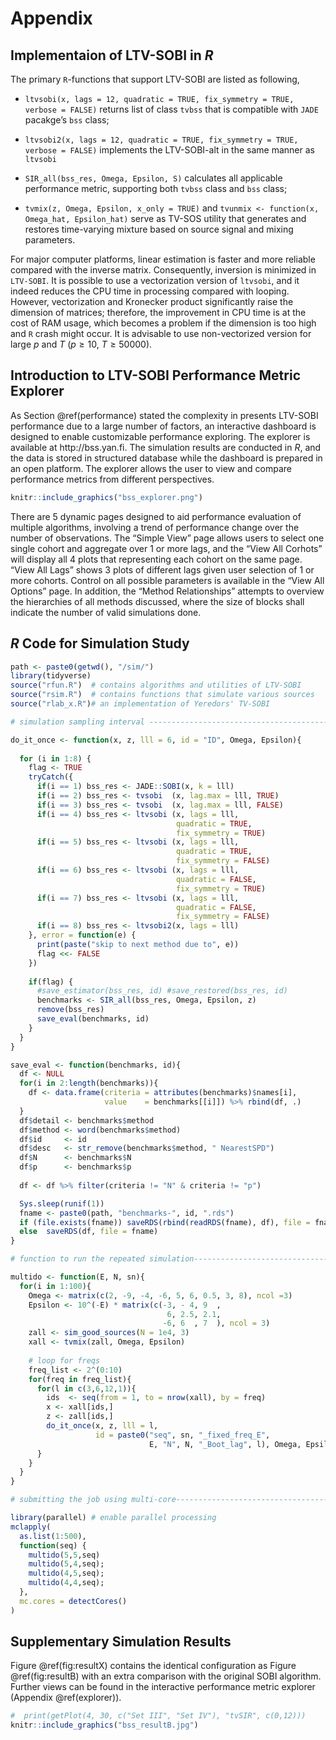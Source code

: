 # Appendix {-}

```{=latex}
\renewcommand{\thesubsection}{\Alph{subsection}}
```

## Implementaion of LTV-SOBI in _R_ {#implementation}

The primary `R`-functions that support LTV-SOBI are listed as following,

- `ltvsobi(x, lags = 12, quadratic = TRUE, fix_symmetry = TRUE, verbose = FALSE)` returns list of class `tvbss` that is compatible with `JADE` pacakge's `bss` class;

- `ltvsobi2(x, lags = 12, quadratic = TRUE, fix_symmetry = TRUE, verbose = FALSE)` implements the LTV-SOBI-alt in the same manner as `ltvsobi`

- `SIR_all(bss_res, Omega, Epsilon, S)` calculates all applicable performance metric, supporting both `tvbss` class and `bss` class;

- `tvmix(z, Omega, Epsilon, x_only = TRUE)` and `tvunmix <- function(x, Omega_hat, Epsilon_hat)` serve as TV-SOS utility that generates and restores time-varying mixture based on source signal and mixing parameters.

For major computer platforms, linear estimation is faster and more reliable compared with the inverse matrix. Consequently, inversion is minimized in `LTV-SOBI`. It is possible to use a vectorization version of `ltvsobi`, and it indeed reduces the CPU time in processing compared with looping. However, vectorization and Kronecker product significantly raise the dimension of matrices; therefore, the improvement in CPU time is at the cost of RAM usage, which becomes a problem if the dimension is too high and `R` crash might occur. It is advisable to use non-vectorized version for large $p$ and $T$ ($p \geq 10,\ T \geq 50000$).

## Introduction to LTV-SOBI Performance Metric Explorer {#explorer}

As Section \@ref(performance) stated the complexity in presents LTV-SOBI performance due to a large number of factors, an interactive dashboard is designed to enable customizable performance exploring. The explorer is available at http://bss.yan.fi. The simulation results are conducted in _R_, and the data is stored in structured database while the dashboard is prepared in an open platform. The explorer allows the user to view and compare performance metrics from different perspectives.

```r
knitr::include_graphics("bss_explorer.png")
```

There are 5 dynamic pages designed to aid performance evaluation of multiple algorithms, involving a trend of performance change over the number of observations. The "Simple View" page allows users to select one single cohort and aggregate over 1 or more lags, and the "View All Corhots" will display all 4 plots that representing each cohort on the same page. "View All Lags" shows 3 plots of different lags given user selection of 1 or more cohorts. Control on all possible parameters is available in the "View All Options" page. In addition, the "Method Relationships" attempts to overview the hierarchies of all methods discussed, where the size of blocks shall indicate the number of valid simulations done. 

## _R_ Code for Simulation Study {#simcode}

```{=latex} 
\small
```

```r
path <- paste0(getwd(), "/sim/")
library(tidyverse)
source("rfun.R")  # contains algorithms and utilities of LTV-SOBI
source("rsim.R")  # contains functions that simulate various sources
source("rlab_x.R")# an implementation of Yeredors' TV-SOBI

# simulation sampling interval --------------------------------------------

do_it_once <- function(x, z, lll = 6, id = "ID", Omega, Epsilon){
  
  for (i in 1:8) {
    flag <- TRUE
    tryCatch({
      if(i == 1) bss_res <- JADE::SOBI(x, k = lll)
      if(i == 2) bss_res <- tvsobi  (x, lag.max = lll, TRUE)
      if(i == 3) bss_res <- tvsobi  (x, lag.max = lll, FALSE)
      if(i == 4) bss_res <- ltvsobi (x, lags = lll, 
                                     quadratic = TRUE,  
                                     fix_symmetry = TRUE)
      if(i == 5) bss_res <- ltvsobi (x, lags = lll, 
                                     quadratic = TRUE,  
                                     fix_symmetry = FALSE)
      if(i == 6) bss_res <- ltvsobi (x, lags = lll, 
                                     quadratic = FALSE, 
                                     fix_symmetry = TRUE)
      if(i == 7) bss_res <- ltvsobi (x, lags = lll, 
                                     quadratic = FALSE, 
                                     fix_symmetry = FALSE)
      if(i == 8) bss_res <- ltvsobi2(x, lags = lll)
    }, error = function(e) {
      print(paste("skip to next method due to", e))
      flag <<- FALSE
    })
    
    if(flag) {
      #save_estimator(bss_res, id) #save_restored(bss_res, id)
      benchmarks <- SIR_all(bss_res, Omega, Epsilon, z)
      remove(bss_res)
      save_eval(benchmarks, id)
    }
  }  
}

save_eval <- function(benchmarks, id){
  df <- NULL
  for(i in 2:length(benchmarks)){
    df <- data.frame(criteria = attributes(benchmarks)$names[i],
                     value    = benchmarks[[i]]) %>% rbind(df, .)
  }
  df$detail <- benchmarks$method
  df$method <- word(benchmarks$method)
  df$id     <- id
  df$desc   <- str_remove(benchmarks$method, " NearestSPD")
  df$N      <- benchmarks$N
  df$p      <- benchmarks$p
  
  df <- df %>% filter(criteria != "N" & criteria != "p")

  Sys.sleep(runif(1))
  fname <- paste0(path, "benchmarks-", id, ".rds")
  if (file.exists(fname)) saveRDS(rbind(readRDS(fname), df), file = fname)
  else  saveRDS(df, file = fname)
}

# function to run the repeated simulation----------------------------------

multido <- function(E, N, sn){
  for(i in 1:100){
    Omega <- matrix(c(2, -9, -4, -6, 5, 6, 0.5, 3, 8), ncol =3)
    Epsilon <- 10^(-E) * matrix(c(-3, - 4, 9  , 
                                   6, 2.5, 2.1, 
                                  -6, 6  , 7  ), ncol = 3)
    zall <- sim_good_sources(N = 1e4, 3)
    xall <- tvmix(zall, Omega, Epsilon)
    
    # loop for freqs
    freq_list <- 2^(0:10)
    for(freq in freq_list){
      for(l in c(3,6,12,1)){
        ids  <- seq(from = 1, to = nrow(xall), by = freq)
        x <- xall[ids,]
        z <- zall[ids,]
        do_it_once(x, z, lll = l, 
                   id = paste0("seq", sn, "_fixed_freq_E", 
                               E, "N", N, "_Boot_lag", l), Omega, Epsilon)
      }
    }
  }
}

# submitting the job using multi-core--------------------------------------

library(parallel) # enable parallel processing
mclapply(
  as.list(1:500), 
  function(seq) {
    multido(5,5,seq)
    multido(5,4,seq);
    multido(4,5,seq); 
    multido(4,4,seq);
  },
  mc.cores = detectCores()
)
```

```{=latex}
\normalsize
```

## Supplementary Simulation Results {#simressupp}

Figure \@ref(fig:resultX) contains the identical configuration as Figure \@ref(fig:resultB) with an extra comparison with the original SOBI algorithm. Further views can be found in the interactive performance metric explorer (Appendix \@ref(explorer)).

```r
#  print(getPlot(4, 30, c("Set III", "Set IV"), "tvSIR", c(0,12)))
knitr::include_graphics("bss_resultB.jpg")
```

